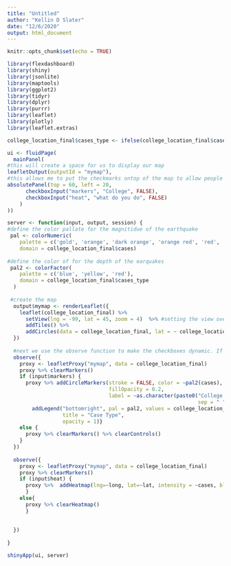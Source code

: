 ```yaml
---
title: "Untitled"
author: "Kellin D Slater"
date: "12/6/2020"
output: html_document
---
```


```r
knitr::opts_chunk$set(echo = TRUE)

library(flexdashboard)
library(shiny)
library(jsonlite)
library(maptools)
library(ggplot2)
library(tidyr)
library(dplyr)
library(purrr)
library(leaflet)
library(plotly)
library(leaflet.extras)

```



```r
college_location_final$cases_type <- ifelse(college_location_final$cases <= 100, "low", ifelse(college_location_final$cases <= 500, "moderate", ifelse(college_location_final$cases > 500, "severe", "NA")))

ui <- fluidPage(
  mainPanel( 
#this will create a space for us to display our map
leafletOutput(outputId = "mymap"), 
#this allows me to put the checkmarks ontop of the map to allow people to view earthquake depth or overlay a heatmap
absolutePanel(top = 60, left = 20, 
      checkboxInput("markers", "College", FALSE),
      checkboxInput("heat", "what do you do", FALSE)
    )
))

server <- function(input, output, session) {
#define the color pallate for the magnitidue of the earthquake
 pal <- colorNumeric(
    palette = c('gold', 'orange', 'dark orange', 'orange red', 'red', 'dark red'),
    domain = college_location_final$cases)
  
#define the color of for the depth of the earquakes
 pal2 <- colorFactor(
    palette = c('blue', 'yellow', 'red'),
    domain = college_location_final$cases_type
  )
 
 #create the map
  output$mymap <- renderLeaflet({
    leaflet(college_location_final) %>% 
      setView(lng = -99, lat = 45, zoom = 4)  %>% #setting the view over ~ center of North America
      addTiles() %>% 
      addCircles(data = college_location_final, lat = ~ college_location_final$lat, lng = ~ college_location_final$long, weight = 1, radius = ~sqrt(cases)*1000, popup = ~as.character(cases), label = ~as.character(paste0("Cases: ", sep = " ", cases, sep = " ", "County: ", sep = " ",county.x)), color = ~pal(cases), fillOpacity = 0.5)
  })
  
  #next we use the observe function to make the checkboxes dynamic. If you leave this part out you will see that the checkboxes, when clicked on the first time, display our filters...But if you then uncheck them they stay on. So we need to tell the server to update the map when the checkboxes are unchecked.
  observe({
    proxy <- leafletProxy("mymap", data = college_location_final)
    proxy %>% clearMarkers()
    if (input$markers) {
      proxy %>% addCircleMarkers(stroke = FALSE, color = ~pal2(cases),
                                 fillOpacity = 0.2, 
                                 label = ~as.character(paste0("College: ", 
                                                              sep = " ", college))) %>%
        addLegend("bottomright", pal = pal2, values = college_location_final$cases_type
                  title = "Case Type",
                  opacity = 1)}
    else {
      proxy %>% clearMarkers() %>% clearControls()
    }
  })
  
  observe({
    proxy <- leafletProxy("mymap", data = college_location_final)
    proxy %>% clearMarkers()
    if (input$heat) {
      proxy %>%  addHeatmap(lng=~long, lat=~lat, intensity = ~cases, blur =  10, max = 0.05, radius = 15) 
      }
    else{
      proxy %>% clearHeatmap()
      }
    
    
  })
  
}

shinyApp(ui, server)

```

